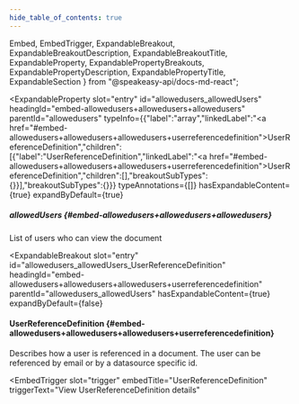 ```yaml
---
hide_table_of_contents: true
---
```

  Embed,
  EmbedTrigger,
  ExpandableBreakout,
  ExpandableBreakoutDescription,
  ExpandableBreakoutTitle,
  ExpandableProperty,
  ExpandablePropertyBreakouts,
  ExpandablePropertyDescription,
  ExpandablePropertyTitle,
  ExpandableSection
} from "@speakeasy-api/docs-md-react";

<ExpandableSection>

<ExpandableProperty
  slot="entry"
  id="allowedusers_allowedUsers"
  headingId="embed-allowedusers+allowedusers+allowedusers"
  parentId="allowedusers"
  typeInfo={{"label":"array","linkedLabel":"<a href=\"#embed-allowedusers+allowedusers+allowedusers+userreferencedefinition\">UserReferenceDefinition</a>","children":[{"label":"UserReferenceDefinition","linkedLabel":"<a href=\"#embed-allowedusers+allowedusers+allowedusers+userreferencedefinition\">UserReferenceDefinition</a>","children":[],"breakoutSubTypes":{}}],"breakoutSubTypes":{}}}
  typeAnnotations={[]}
  hasExpandableContent={true}
  expandByDefault={true}
>

<ExpandablePropertyTitle slot="title">

##### allowedUsers \{#embed-allowedusers+allowedusers+allowedusers\}

</ExpandablePropertyTitle>

<ExpandablePropertyDescription slot="description">

List of users who can view the document

</ExpandablePropertyDescription>

<ExpandablePropertyBreakouts slot="breakouts">

<ExpandableBreakout
  slot="entry"
  id="allowedusers_allowedUsers_UserReferenceDefinition"
  headingId="embed-allowedusers+allowedusers+allowedusers+userreferencedefinition"
  parentId="allowedusers_allowedUsers"
  hasExpandableContent={true}
  expandByDefault={false}
>

<ExpandableBreakoutTitle slot="title">

#### UserReferenceDefinition \{#embed-allowedusers+allowedusers+allowedusers+userreferencedefinition\}

</ExpandableBreakoutTitle>

<ExpandableBreakoutDescription slot="description">

Describes how a user is referenced in a document. The user can be referenced by email or by a datasource specific id.

</ExpandableBreakoutDescription>

<Embed slot="embed">

<EmbedTrigger
  slot="trigger"
  embedTitle="UserReferenceDefinition"
  triggerText="View UserReferenceDefinition details"
>

<Embeduserreferencedefinition />

</EmbedTrigger>

</Embed>

</ExpandableBreakout>

</ExpandablePropertyBreakouts>

</ExpandableProperty>

</ExpandableSection>